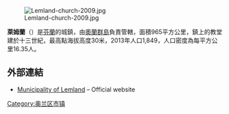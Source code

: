 [[Image:Lemland-church-2009.jpg|right]]

'''萊姆蘭'''（{{lang-sv|Lemland}}）是[[芬蘭|芬蘭]]的城鎮，由[[奧蘭群島|奧蘭群島]]負責管轄，面積965平方公里，鎮上的教堂建於十三世紀，最高點海拔高度30米，2013年人口1,849，人口密度為每平方公里16.35人。

== 外部連結 ==
* [http://www.lemland.ax/ Municipality of Lemland] {{Wayback|url=http://www.lemland.ax/ |date=20120325033818 }} – Official website

{{奧蘭行政區劃}}
{{Authority control}}
{{Finland-geo-stub}}

[[Category:奥兰区市镇|Category:奥兰区市镇]]